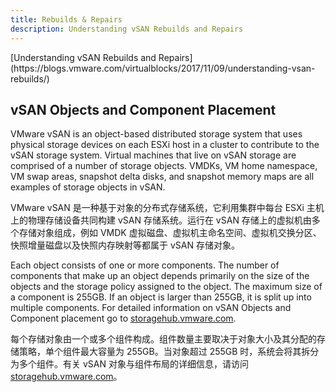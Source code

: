 ```yaml
---
title: Rebuilds & Repairs
description: Understanding vSAN Rebuilds and Repairs
---
```


<Callout title="via">
  [Understanding vSAN Rebuilds and
  Repairs](https://blogs.vmware.com/virtualblocks/2017/11/09/understanding-vsan-rebuilds/)
</Callout>

## vSAN Objects and Component Placement

VMware vSAN is an object-based distributed storage system that uses physical storage devices on each ESXi host in a cluster to contribute to the vSAN storage system. Virtual machines that live on vSAN storage are comprised of a number of storage objects. VMDKs, VM home namespace, VM swap areas, snapshot delta disks, and snapshot memory maps are all examples of storage objects in vSAN.

VMware vSAN 是一种基于对象的分布式存储系统，它利用集群中每台 ESXi 主机上的物理存储设备共同构建 vSAN 存储系统。运行在 vSAN 存储上的虚拟机由多个存储对象组成，例如 VMDK 虚拟磁盘、虚拟机主命名空间、虚拟机交换分区、快照增量磁盘以及快照内存映射等都属于 vSAN 存储对象。

Each object consists of one or more components. The number of components that make up an object depends primarily on the size of the objects and the storage policy assigned to the object. The maximum size of a component is 255GB. If an object is larger than 255GB, it is split up into multiple components. For detailed information on vSAN Objects and Component placement go to [storagehub.vmware.com](https://storagehub.vmware.com).

每个存储对象由一个或多个组件构成。组件数量主要取决于对象大小及其分配的存储策略，单个组件最大容量为 255GB。当对象超过 255GB 时，系统会将其拆分为多个组件。有关 vSAN 对象与组件布局的详细信息，请访问 [storagehub.vmware.com](https://storagehub.vmware.com)。
